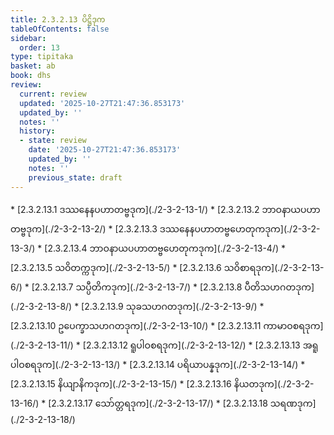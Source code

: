 ```yaml
---
title: 2.3.2.13 ပိဋ္ဌိဒုက
tableOfContents: false
sidebar:
  order: 13
type: tipitaka
basket: ab
book: dhs
review:
  current: review
  updated: '2025-10-27T21:47:36.853173'
  updated_by: ''
  notes: ''
  history:
  - state: review
    date: '2025-10-27T21:47:36.853173'
    updated_by: ''
    notes: ''
    previous_state: draft
---
```



<ReviewStatus review={frontmatter.review} showDetails={true} />

<HypothesisAnnotation frontmatter={frontmatter} />

<DynamicBreadcrumb />



<TableOfContents book="dhs" section="2.3.2.13">
* [2.3.2.13.1 ဒဿနေနပဟာတဗ္ဗဒုက](./2-3-2-13-1/)
* [2.3.2.13.2 ဘာဝနာယပဟာတဗ္ဗဒုက](./2-3-2-13-2/)
* [2.3.2.13.3 ဒဿနေနပဟာတဗ္ဗဟေတုကဒုက](./2-3-2-13-3/)
* [2.3.2.13.4 ဘာဝနာယပဟာတဗ္ဗဟေတုကဒုက](./2-3-2-13-4/)
* [2.3.2.13.5 သဝိတက္ကဒုက](./2-3-2-13-5/)
* [2.3.2.13.6 သဝိစာရဒုက](./2-3-2-13-6/)
* [2.3.2.13.7 သပ္ပီတိကဒုက](./2-3-2-13-7/)
* [2.3.2.13.8 ပီတိသဟဂတဒုက](./2-3-2-13-8/)
* [2.3.2.13.9 သုခသဟဂတဒုက](./2-3-2-13-9/)
* [2.3.2.13.10 ဥပေက္ခာသဟဂတဒုက](./2-3-2-13-10/)
* [2.3.2.13.11 ကာမာဝစရဒုက](./2-3-2-13-11/)
* [2.3.2.13.12 ရူပါဝစရဒုက](./2-3-2-13-12/)
* [2.3.2.13.13 အရူပါဝစရဒုက](./2-3-2-13-13/)
* [2.3.2.13.14 ပရိယာပန္နဒုက](./2-3-2-13-14/)
* [2.3.2.13.15 နိယျာနိကဒုက](./2-3-2-13-15/)
* [2.3.2.13.16 နိယတဒုက](./2-3-2-13-16/)
* [2.3.2.13.17 သော်တ္တရဒုက](./2-3-2-13-17/)
* [2.3.2.13.18 သရဏဒုက](./2-3-2-13-18/)
</TableOfContents>